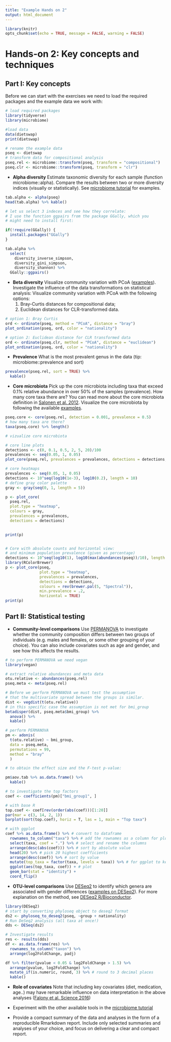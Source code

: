 ```yaml
---
title: "Example Hands on 2"
output: html_document
---
```


```r
library(knitr)
opts_chunk$set(echo = TRUE, message = FALSE, warning = FALSE)
```

# Hands-on 2: Key concepts and techniques



## Part I: Key concepts

Before we can start with the exercises we need to load the required packages and the example data we work with:

```r
# load required packages
library(tidyverse)
library(microbiome)

#load data
data(dietswap) 
print(dietswap)

# rename the example data
pseq <- dietswap
# transform data for compositional analysis
pseq.rel <- microbiome::transform(pseq, transform = "compositional")
pseq.clr <- microbiome::transform(pseq, transform = "clr")
```




 * **Alpha diversity** Estimate taxonomic diversity for each sample
     (function microbiome::alpha). Compare the results between two or
     more diversity indices (visually or statistically). See
     [microbiome tutorial](https://microbiome.github.io/tutorials/)
     for examples.
     
```r
tab.alpha <- alpha(pseq)
head(tab.alpha) %>% kable()

# let us select 3 indeces and see how they correlate:
# I use the function ggpairs from the package GGally, which you
# might need to install first:

if(!require(GGally)) {
  install.packages("GGally")
}

tab.alpha %>%
  select(
    diversity_inverse_simpson, 
    diversity_gini_simpson, 
    diversity_shannon) %>%
  GGally::ggpairs()
```


 * **Beta diversity** Visualize community variation with PCoA
     ([examples](https://microbiome.github.io/tutorials/Ordination.html)).
     Investigate the influence of the data transformations on
     statistical analysis: Visualize community variation with PCoA
     with the following options:  
     1) Bray-Curtis distances for
     compositional data;  
     2) Euclidean distances for CLR-transformed
     data.
     
     
```r
# option 1: Bray Curtis
ord <- ordinate(pseq, method = "PCoA", distance = "bray")
plot_ordination(pseq, ord, color = "nationality")

# option 2: Euclidean distance for CLR transformed data
ord <- ordinate(pseq.clr, method = "PCoA", distance = "euclidean")
plot_ordination(pseq, ord, color = "nationality")
```


 * **Prevalence** What is the most prevalent genus in the data (tip:
     microbiome::prevalence and sort)

```r
prevalence(pseq.rel, sort = TRUE) %>% 
  kable()
```


 * **Core microbiota** Pick up the core microbiota including taxa that
     exceed 0.1% relative abundance in over 50% of the samples
     (prevalence). How many core taxa there are? You can read more about the core microbiota definition in [Salonen et al. 2012](https://www.clinicalmicrobiologyandinfection.com/article/S1198-743X(14)60962-9/fulltext). Visualize the core microbiota by following the available [examples](https://microbiome.github.io/tutorials/Core.html).
     
     
```r
pseq.core <- core(pseq.rel, detection = 0.001, prevalence = 0.5)
# how many taxa are there?
taxa(pseq.core) %>% length()

# vizualize core microbiota

# core line plots
detections <- c(0, 0.1, 0.5, 2, 5, 20)/100
prevalences <- seq(0.05, 1, 0.05)
plot_core(pseq.rel, prevalences = prevalences, detections = detections, plot.type = "lineplot")

# core heatmaps
prevalences <- seq(0.05, 1, 0.05)
detections <- 10^seq(log10(1e-3), log10(0.2), length = 10)
# define gray color palette
gray <- gray(seq(0, 1, length = 5))

p <- plot_core(
  pseq.rel, 
  plot.type = "heatmap", 
  colours = gray, 
  prevalences = prevalences, 
  detections = detections)
  

print(p)


# Core with absolute counts and horizontal view:
# and minimum population prevalence (given as percentage)
detections <- 10^seq(log10(1), log10(max(abundances(pseq))/10), length = 10)
library(RColorBrewer)
p <- plot_core(pseq, 
               plot.type = "heatmap",
               prevalences = prevalences,
               detections = detections,
               colours = rev(brewer.pal(5, "Spectral")),
               min.prevalence = .2, 
               horizontal = TRUE)
print(p)
```



## Part II: Statistical testing

 * **Community-level comparisons** Use
     [PERMANOVA](https://microbiome.github.io/tutorials/PERMANOVA.html)
     to investigate whether the community composition differs between
     two groups of individuals (e.g. males and females, or some other
     grouping of your choice). You can also include covariates such as
     age and gender, and see how this affects the results.

```r
# to perform PERMANOVA we need vegan
library(vegan)

# extract relative abundances and meta data
otu.relative <- abundances(pseq.rel)
pseq.meta <- meta(pseq.rel)

# Before we perform PERMANOVA we must test the assumption 
# that the multivariate spread between the groups is similar.
dist <- vegdist(t(otu.relative))
# in this specific case the assumption is not met for bmi_group
betadisper(dist, pseq.meta$bmi_group) %>%
  anova() %>% 
  kable()

# perform PERMANOVA
pm <- adonis(
  t(otu.relative) ~ bmi_group,
  data = pseq.meta,
  permutations = 99,
  method = "bray"
  )

# to obtain the effect size and the F-test p-value:
```


```r
pm$aov.tab %>% as.data.frame() %>%
  kable()

# to investigate the top factors
coef <- coefficients(pm)["bmi_group1", ]

# with base R
top.coef <- coef[rev(order(abs(coef)))[1:20]]
par(mar = c(3, 14, 2, 1))
barplot(sort(top.coef), horiz = T, las = 1, main = "Top taxa")

# with ggplot
coef %>% as.data.frame() %>% # convert to dataframe
  rownames_to_column("taxa") %>% # add the rownames as a column for plotting
  select(taxa, coef = ".") %>% # select and rename the columns
  arrange(desc(abs(coef))) %>% # sort by absolute value
  head(20) %>% # pick 20 highest coefficients
  arrange(desc(coef)) %>% # sort by value
  mutate(top_taxa = factor(taxa, levels = taxa)) %>% # for ggplot to keep order we need factor
  ggplot(aes(top_taxa, coef)) + # plot
  geom_bar(stat = "identity") +
  coord_flip()

```


 * **OTU-level comparisons** Use
     [DESeq2](https://genomebiology.biomedcentral.com/articles/10.1186/s13059-014-0550-8)
     to identify which genera are associated with gender differences
     ([examples on
     DESeq2](https://microbiome.github.io/tutorials/all.html)). For
     more explanation on the method, see [DESeq2
     R/Bioconductor](http://bioconductor.org/packages/devel/bioc/vignettes/DESeq2/inst/doc/DESeq2.html).
     
```r
library(DESeq2)
# start by converting phyloseq object to deseq2 format
ds2 <- phyloseq_to_deseq2(pseq, ~group + nationality)
# Run DeSeq2 analysis (all taxa at once!)
dds <- DESeq(ds2)

# Investigate results 
res <- results(dds)
df <- as.data.frame(res) %>% 
  rownames_to_column("taxon") %>%
  arrange(log2FoldChange, padj)

df %>% filter(pvalue < 0.05 & log2FoldChange > 1.5) %>%
  arrange(pvalue, log2FoldChange) %>%
  mutate_if(is.numeric, round, 3) %>% # round to 3 decimal places
  kable()

```


  * **Role of covariates** Note that including key covariates (diet,
     medication, age..) may have remarkable influence on data
     interpretation in the above analyses ([Falony et al. Science
     2016](https://science.sciencemag.org/content/352/6285/560.abstract?ijkey=ADV4ZnF4mHYIg&keytype=ref&siteid=sci))

 * Experiment with the other available tools in the [microbiome
   tutorial](https://microbiome.github.io/tutorials/)
   
   


 * Provide a compact summary of the data and analyses in the form of a
   reproducible Rmarkdown report. Include only selected summaries and
   analyses of your choice, and focus on delivering a clear and
   compact report.
